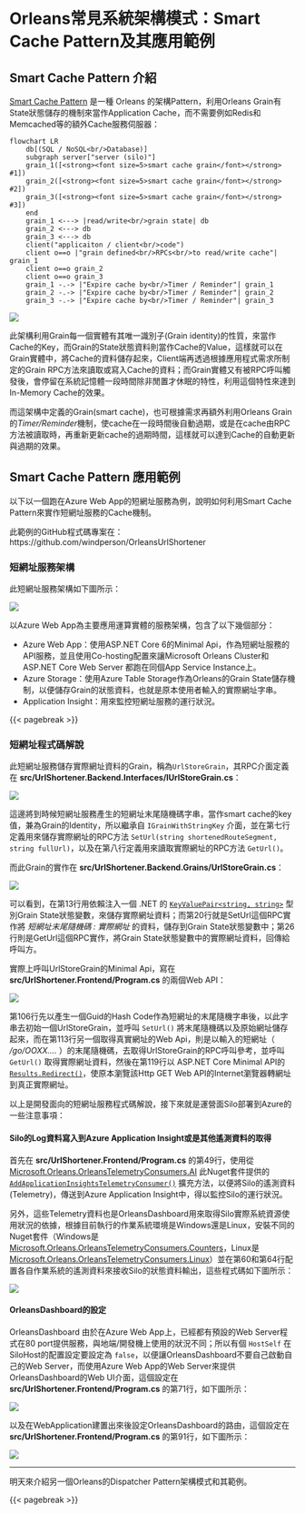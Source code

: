 # Orleans常見系統架構模式：Smart Cache Pattern及其應用範例

## Smart Cache Pattern 介紹

[Smart Cache Pattern](https://github.com/OrleansContrib/DesignPatterns/blob/master/Smart%20Cache.md) 是一種 Orleans 的架構Pattern，利用Orleans Grain有State狀態儲存的機制來當作Application Cache，而不需要例如Redis和Memcached等的額外Cache服務伺服器：

::: {.content-visible when-format="markdown"}
```mermaid
flowchart LR
    db[(SQL / NoSQL<br/>Database)]
    subgraph server["server (silo)"]
    grain_1([<strong><font size=5>smart cache grain</font></strong> #1])
    grain_2([<strong><font size=5>smart cache grain</font></strong> #2])
    grain_3([<strong><font size=5>smart cache grain</font></strong> #3])
    end
    grain_1 <---> |read/write<br/>grain state| db
    grain_2 <---> db
    grain_3 <---> db
    client("applicaiton / client<br/>code")
    client o==o |"grain defined<br/>RPCs<br/>to read/write cache"| grain_1
    client o==o grain_2
    client o==o grain_3
    grain_1 -.-> |"Expire cache by<br/>Timer / Reminder"| grain_1
    grain_2 -.-> |"Expire cache by<br/>Timer / Reminder"| grain_2
    grain_3 -.-> |"Expire cache by<br/>Timer / Reminder"| grain_3
```
:::

::: {.content-hidden unless-format="docx"}
![](./mermaid-diagram-01.png)
:::

此架構利用Grain每一個實體有其唯一識別子(Grain identity)的性質，來當作Cache的Key，而Grain的State狀態資料則當作Cache的Value，這樣就可以在Grain實體中，將Cache的資料儲存起來，Client端再透過根據應用程式需求所制定的Grain RPC方法來讀取或寫入Cache的資料；而Grain實體又有被RPC呼叫觸發後，會停留在系統記憶體一段時間除非閒置才休眠的特性，利用這個特性來達到In-Memory Cache的效果。

而這架構中定義的Grain(smart cache)，也可根據需求再額外利用Orleans Grain的*Timer/Reminder*機制，使cache在一段時間後自動過期，或是在cache由RPC方法被讀取時，再重新更新cache的過期時間，這樣就可以達到Cache的自動更新與過期的效果。

## Smart Cache Pattern 應用範例

以下以一個跑在Azure Web App的短網址服務為例，說明如何利用Smart Cache Pattern來實作短網址服務的Cache機制。

此範例的GitHub程式碼專案在：  
https://github.com/windperson/OrleansUrlShortener

### 短網址服務架構

此短網址服務架構如下圖所示：

![](./OrleansUrlShortener_azure.png)

以Azure Web App為主要應用運算實體的服務架構，包含了以下幾個部分：

* Azure Web App：使用ASP.NET Core 6的Minimal Api，作為短網址服務的API服務，並且使用Co-hosting配置來讓Microsoft Orleans Cluster和 ASP.NET Core Web Server 都跑在同個App Service Instance上。
* Azure Storage：使用Azure Table Storage作為Orleans的Grain State儲存機制，以便儲存Grain的狀態資料，也就是原本使用者輸入的實際網址字串。
* Application Insight：用來監控短網址服務的運行狀況。

{{< pagebreak >}}

### 短網址程式碼解說

此短網址服務儲存實際網址資料的Grain，稱為`UrlStoreGrain`，其RPC介面定義在 **src/UrlShortener.Backend.Interfaces/IUrlStoreGrain.cs**：

![](./UrlStoreGrain_interface.png)

這邊將到時候短網址服務產生的短網址末尾隨機碼字串，當作smart cache的key值，兼為Grain的Identity，所以繼承自 `IGrainWithStringKey` 介面，並在第七行定義用來儲存實際網址的RPC方法 `SetUrl(string shortenedRouteSegment, string fullUrl)`，以及在第八行定義用來讀取實際網址的RPC方法 `GetUrl()`。

而此Grain的實作在 **src/UrlShortener.Backend.Grains/UrlStoreGrain.cs**：

![](./UrlStoreGrain.png)

可以看到，在第13行用依賴注入一個 .NET 的 [`KeyValuePair<string, string>`](https://learn.microsoft.com/en-us/dotnet/api/system.collections.generic.keyvaluepair) 型別Grain State狀態變數，來儲存實際網址資料；而第20行就是SetUrl這個RPC實作將 *短網址末尾隨機碼 : 實際網址* 的資料，儲存到Grain State狀態變數中；第26行則是GetUrl這個RPC實作，將Grain State狀態變數中的實際網址資料，回傳給呼叫方。

實際上呼叫UrlStoreGrain的Minimal Api，寫在 **src/UrlShortener.Frontend/Program.cs** 的兩個Web API：

![](./Usage_of_UrlStoreGrain.png)

第106行先以產生一個Guid的Hash Code作為短網址的末尾隨機字串後，以此字串去初始一個UrlStoreGrain，並呼叫 `SetUrl()` 將末尾隨機碼以及原始網址儲存起來，而在第113行另一個取得真實網址的Web Api，則是以輸入的短網址（ */go/OOXX....* ）的末尾隨機碼，去取得UrlStoreGrain的RPC呼叫參考，並呼叫 `GetUrl()` 取得實際網址資料，然後在第119行以 ASP.NET Core Minimal API的 [`Results.Redirect()`](https://learn.microsoft.com/en-us/dotnet/api/microsoft.aspnetcore.http.results.redirect)，使原本瀏覽該Http GET Web API的Internet瀏覽器轉網址到真正實際網址。

以上是開發面向的短網址服務程式碼解說，接下來就是運營面Silo部署到Azure的一些注意事項：

#### Silo的Log資料寫入到Azure Application Insight或是其他遙測資料的取得

首先在 **src/UrlShortener.Frontend/Program.cs** 的第49行，使用從 [Microsoft.Orleans.OrleansTelemetryConsumers.AI](https://www.nuget.org/packages/Microsoft.Orleans.OrleansTelemetryConsumers.AI) 此Nuget套件提供的 [`AddApplicationInsightsTelemetryConsumer()`](https://learn.microsoft.com/dotnet/api/orleans.hosting.aitelemetryconsumerconfigurationextensions.addapplicationinsightstelemetryconsumer) 擴充方法，以便將Silo的遙測資料(Telemetry)，傳送到Azure Application Insight中，得以監控Silo的運行狀況。

另外，這些Telemetry資料也是OrleansDashboard用來取得Silo實際系統資源使用狀況的依據，根據目前執行的作業系統環境是Windows還是Linux，安裝不同的Nuget套件（Windows是 [Microsoft.Orleans.OrleansTelemetryConsumers.Counters](https://www.nuget.org/packages/Microsoft.Orleans.OrleansTelemetryConsumers.Counters)，Linux是 [Microsoft.Orleans.OrleansTelemetryConsumers.Linux](https://www.nuget.org/packages/Microsoft.Orleans.OrleansTelemetryConsumers.Linux)）並在第60和第64行配置各自作業系統的遙測資料來接收Silo的狀態資料輸出，這些程式碼如下圖所示：

![](./silo_telemetry_setup.png)

#### OrleansDashboard的設定

OrleansDashboard 由於在Azure Web App上，已經都有預設的Web Server程式在80 port提供服務，與地端/開發機上使用的狀況不同；所以有個 `HostSelf` 在SiloHost的配置設定要設定為 `false`，以便讓OrleansDashboard不要自己啟動自己的Web Server，而使用Azure Web App的Web Server來提供OrleansDashboard的Web UI介面，這個設定在 **src/UrlShortener.Frontend/Program.cs** 的第71行，如下圖所示：

![](./OrleansDashboard_azure_web_app_config_1.png)

以及在WebApplication建置出來後設定OrleansDashboard的路由，這個設定在 **src/UrlShortener.Frontend/Program.cs** 的第91行，如下圖所示：

![](./OrleansDashboard_azure_web_app_config_2.png)

---

明天來介紹另一個Orleans的Dispatcher Pattern架構模式和其範例。

{{< pagebreak >}}